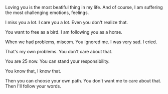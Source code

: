 
<div className={styles["Welcome"]}>


Loving you is the most beatiful thing in my life. And of course, I am suffering the most challenging emotions, feelings.

I miss you a lot. I care you a lot. Even you don't realize that.

You want to free as a bird. I am following you as a horse.

When we had problems, miscom. You ignored me. I was very sad. I cried.

That's my own problems. You don't care about that.

You are 25 now. You can stand your responsibility.

You know that, I know that.

Then you can choose your own path. You don't want me to care about that. Then I'll follow your words.


</div>

